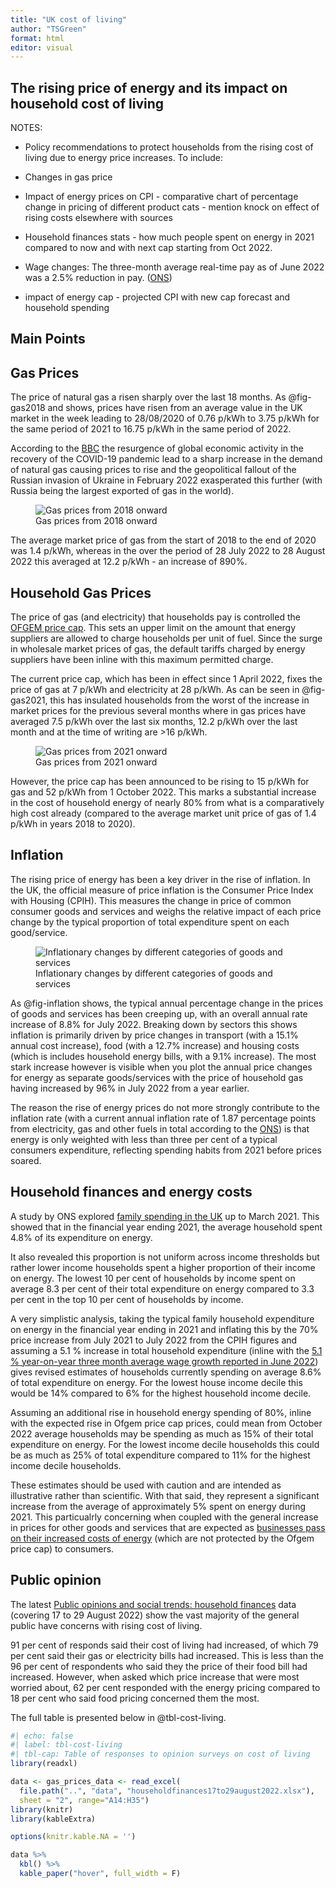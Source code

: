 ```yaml
---
title: "UK cost of living"
author: "TSGreen"
format: html
editor: visual
---
```


## The rising price of energy and its impact on household cost of living

NOTES:

-   Policy recommendations to protect households from the rising cost of living due to energy price increases. To include:

-   Changes in gas price

-   Impact of energy prices on CPI - comparative chart of percentage change in pricing of different product cats - mention knock on effect of rising costs elsewhere with sources

-   Household finances stats - how much people spent on energy in 2021 compared to now and with next cap starting from Oct 2022.

-   Wage changes: The three-month average real-time pay as of June 2022 was a 2.5% reduction in pay. ([ONS](https://www.ons.gov.uk/employmentandlabourmarket/peopleinwork/earningsandworkinghours/timeseries/a3ww/lms))

-   impact of energy cap - projected CPI with new cap forecast and household spending

## Main Points


## Gas Prices

The price of natural gas a risen sharply over the last 18 months. As @fig-gas2018 and shows, prices have risen from an average value in the UK market in the week leading to 28/08/2020 of 0.76 p/kWh to 3.75 p/kWh for the same period of 2021 to 16.75 p/kWh in the same period of 2022.

According to the [BBC](https://www.bbc.co.uk/news/explainers-62644537) the resurgence of global economic activity in the recovery of the COVID-19 pandemic lead to a sharp increase in the demand of natural gas causing prices to rise and the geopolitical fallout of the Russian invasion of Ukraine in February 2022 exasperated this further (with Russia being the largest exported of gas in the world).

![Gas prices from 2018 onward](gas_prices_2018.png){#fig-gas2018 fig-alt="The system average price of gas since 2018, showing a steep increase from around mid-2021. The typical price increases from less than 2 pence per kilo watt hour to 16 currently."}

The average market price of gas from the start of 2018 to the end of 2020 was 1.4 p/kWh, whereas in the over the period of 28 July 2022 to 28 August 2022 this averaged at 12.2 p/kWh - an increase of 890%.

## Household Gas Prices

The price of gas (and electricity) that households pay is controlled the [OFGEM price cap](https://www.ofgem.gov.uk/information-consumers/energy-advice-households/check-if-energy-price-cap-affects-you). This sets an upper limit on the amount that energy suppliers are allowed to charge households per unit of fuel. Since the surge in wholesale market prices of gas, the default tariffs charged by energy suppliers have been inline with this maximum permitted charge.

The current price cap, which has been in effect since 1 April 2022, fixes the price of gas at 7 p/kWh and electricity at 28 p/kWh. As can be seen in @fig-gas2021, this has insulated households from the worst of the increase in market prices for the previous several months where in gas prices have averaged 7.5 p/kWh over the last six months, 12.2 p/kWh over the last month and at the time of writing are \>16 p/kWh.

![Gas prices from 2021 onward](gas_prices_2021.png){#fig-gas2021 fig-alt="The system average price of gas since 2021, showing a steep increase from around mid-2021. The typical price increases from less than 2 pence per kilo watt hour to 16 currently."}

However, the price cap has been announced to be rising to 15 p/kWh for gas and 52 p/kWh from 1 October 2022. This marks a substantial increase in the cost of household energy of nearly 80% from what is a comparatively high cost already (compared to the average market unit price of gas of 1.4 p/kWh in years 2018 to 2020).

## Inflation

The rising price of energy has been a key driver in the rise of inflation. In the UK, the official measure of price inflation is the Consumer Price Index with Housing (CPIH). This measures the change in price of common consumer goods and services and weighs the relative impact of each price change by the typical proportion of total expenditure spent on each good/service.

![Inflationary changes by different categories of goods and services](indices_change.png){#fig-inflation}

As @fig-inflation shows, the typical annual percentage change in the prices of goods and services has been creeping up, with an overall annual rate increase of 8.8% for July 2022. Breaking down by sectors this shows inflation is primarily driven by price changes in transport (with a 15.1% annual cost increase), food (with a 12.7% increase) and housing costs (which is includes household energy bills, with a 9.1% increase). The most stark increase however is visible when you plot the annual price changes for energy as separate goods/services with the price of household gas having increased by 96% in July 2022 from a year earlier.

The reason the rise of energy prices do not more strongly contribute to the inflation rate (with a current annual inflation rate of 1.87 percentage points from electricity, gas and other fuels in total according to the [ONS](https://www.ons.gov.uk/economy/inflationandpriceindices/bulletins/consumerpriceinflation/july2022)) is that energy is only weighted with less than three per cent of a typical consumers expenditure, reflecting spending habits from 2021 before prices soared.

## Household finances and energy costs

A study by ONS explored [family spending in the UK](https://www.ons.gov.uk/peoplepopulationandcommunity/personalandhouseholdfinances/expenditure/datasets/familyspendingworkbook1detailedexpenditureandtrends) up to March 2021. This showed that in the financial year ending 2021, the average household spent 4.8% of its expenditure on energy. 

It also revealed this proportion is not uniform across income thresholds but rather lower income households spent a higher proportion of their income on energy. The lowest 10 per cent of households by income spent on average 8.3 per cent of their total expenditure on energy compared to 3.3 per cent in the top 10 per cent of households by income.

A very simplistic analysis, taking the typical family household expenditure on energy in the financial year ending in 2021 and inflating this by the 70% price increase from July 2021 to July 2022 from the CPIH figures and assuming a 5.1 % increase in total household expenditure (inline with the [5.1 % year-on-year three month average wage growth reported in June 2022](https://www.ons.gov.uk/employmentandlabourmarket/peopleinwork/earningsandworkinghours/timeseries/kac3/lms)) gives revised estimates of households currently spending on average 8.6% of total expenditure on energy. For the lowest house income decile this would be 14% compared to 6% for the highest household income decile. 

Assuming an additional rise in household energy spending of 80%, inline with the expected rise in Ofgem price cap prices, could mean from October 2022 average households may be spending as much as 15% of their total expenditure on energy. For the lowest income decile households this could be as much as 25% of total expenditure compared to 11% for the highest income decile households. 

These estimates should be used with caution and are intended as illustrative rather than scientific. With that said, they represent a significant increase from the average of approximately 5% spent on energy during 2021. This particualrly concerning when coupled with the general increase in prices for other goods and services that are expected as [businesses pass on their increased costs of energy](https://www.bbc.co.uk/news/business-62813782) (which are not protected by the Ofgem price cap) to consumers. 

## Public opinion

The latest [Public opinions and social trends: household finances](https://www.ons.gov.uk/peoplepopulationandcommunity/wellbeing/datasets/publicopinionsandsocialtrendsgreatbritainhouseholdfinances) data (covering 17 to 29 August 2022) show the vast majority of the general public have concerns with rising cost of living. 

91 per cent of responds said their cost of living had increased, of which 79 per cent said their gas or electricity bills had increased. This is less than the 96 per cent of respondents who said they the price of their food bill had increased. However, when asked which price increase that were most worried about, 62 per cent responded with the energy pricing compared to 18 per cent who said food pricing concerned them the most. 

The full table is presented below in @tbl-cost-living.

```r
#| echo: false
#| label: tbl-cost-living
#| tbl-cap: Table of responses to opinion surveys on cost of living
library(readxl)

data <- gas_prices_data <- read_excel(
  file.path("..", "data", "householdfinances17to29august2022.xlsx"),
  sheet = "2", range="A14:H35")
library(knitr)
library(kableExtra)

options(knitr.kable.NA = '')

data %>%
  kbl() %>%
  kable_paper("hover", full_width = F)

```





